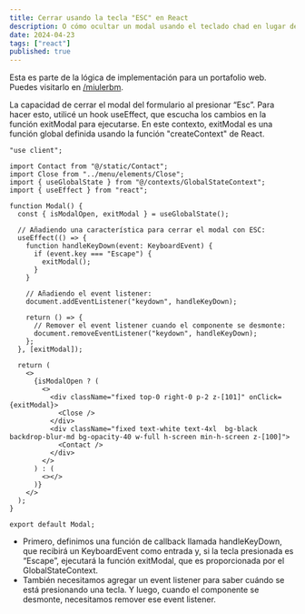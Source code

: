 ```yaml
---
title: Cerrar usando la tecla "ESC" en React
description: O cómo ocultar un modal usando el teclado chad en lugar del virgin button.
date: 2024-04-23
tags: ["react"]
published: true
---
```


Esta es parte de la lógica de implementación para un portafolio web. Puedes visitarlo en <a target="_blank" href="https://legacy-portfolio-miuler.vercel.app/">/miulerbm</a>.

La capacidad de cerrar el modal del formulario al presionar “Esc”. Para hacer esto, utilicé un hook useEffect, que escucha los cambios en la función exitModal para ejecutarse.
En este contexto, exitModal es una función global definida usando la función "createContext" de React.

```tsx
"use client";

import Contact from "@/static/Contact";
import Close from "../menu/elements/Close";
import { useGlobalState } from "@/contexts/GlobalStateContext";
import { useEffect } from "react";

function Modal() {
  const { isModalOpen, exitModal } = useGlobalState();

  // Añadiendo una característica para cerrar el modal con ESC:
  useEffect(() => {
    function handleKeyDown(event: KeyboardEvent) {
      if (event.key === "Escape") {
        exitModal();
      }
    }

    // Añadiendo el event listener:
    document.addEventListener("keydown", handleKeyDown);

    return () => {
      // Remover el event listener cuando el componente se desmonte:
      document.removeEventListener("keydown", handleKeyDown);
    };
  }, [exitModal]);

  return (
    <>
      {isModalOpen ? (
        <>
          <div className="fixed top-0 right-0 p-2 z-[101]" onClick={exitModal}>
            <Close />
          </div>
          <div className="fixed text-white text-4xl  bg-black backdrop-blur-md bg-opacity-40 w-full h-screen min-h-screen z-[100]">
            <Contact />
          </div>
        </>
      ) : (
        <></>
      )}
    </>
  );
}

export default Modal;
```

- Primero, definimos una función de callback llamada handleKeyDown, que recibirá un KeyboardEvent como entrada y, si la tecla presionada es “Escape”, ejecutará la función exitModal, que es proporcionada por el GlobalStateContext.
- También necesitamos agregar un event listener para saber cuándo se está presionando una tecla. Y luego, cuando el componente se desmonte, necesitamos remover ese event listener.
